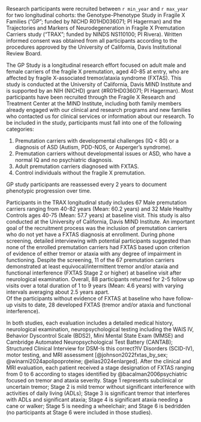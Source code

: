 Research participants were recruited between `r min_year` and `r max_year`
for two longitudinal cohorts:
the Genotype-Phenotype Study in Fragile X Families
("GP"; funded by NICHD R01HD036071; PI Hagerman) and
the Trajectories and Markers of Neurodegeneration
in Fragile X Premutation Carriers study
("TRAX"; funded by NINDS NS110100; PI Rivera).
Written informed consent was obtained from all participants 
according to the procedures approved by the 
University of California, Davis Institutional Review Board.

The GP Study is a longitudinal research effort 
focused on adult male and female carriers of the fragile X premutation, 
aged 40-85 at entry, 
who are affected by fragile X-associated tremor/ataxia syndrome (FXTAS). 
This study is conducted at the University of California, Davis MIND Institute 
and is supported by an NIH (NICHD) grant (#R01HD036071; PI Hagerman). 
Most participants have been recruited 
through the Fragile X Research and Treatment Center at the MIND Institute, 
including 
both family members already engaged with our clinical and research programs 
and new families who contacted us for 
clinical services 
or information about our research.
To be included in the study, 
participants must fall into one of the following categories:

1.	Premutation carriers with developmental challenges (IQ < 80) 
or a diagnosis of ASD (Autism, PDD-NOS, or Asperger’s syndrome).
2.	Premutation carriers without developmental issues or ASD, 
who have a normal IQ and no psychiatric diagnosis.
3.	Adult premutation carriers diagnosed with FXTAS.
4.	Control individuals without the fragile X premutation.

GP study participants are reassessed every 2 years
to document phenotypic progression over time.

Participants in the TRAX longitudinal study includes 
67 Male premutation carriers ranging from 40-82 years (Mean: 60.2 years) 
and 32 Male Healthy Controls ages 40-75 (Mean: 57.7 years) at baseline visit. 
This study is also conducted at the 
University of California, Davis MIND Institute. 
An important goal of the recruitment process was 
the inclusion of premutation carriers 
who do not yet have a FXTAS diagnosis at enrollment. 
During phone screening, detailed interviewing with potential participants 
suggested than none of the enrolled premutation carriers had FXTAS 
based upon criterion of evidence of either tremor or ataxia 
with any degree of impairment in functioning. 
Despite the screening, 
11 of the 67 premutation carriers demonstrated 
at least equivocal/intermittent tremor and/or ataxia and 
functional interference (FXTAS Stage 2 or higher) at baseline visit
after neurological examination. 
Overall, 88 participants returned for 2-5 follow up visits 
over a total duration of 1 to 9 years (Mean: 4.6 years) 
with varying intervals averaging about 2.5 years apart.  
Of the participants without evidence of FXTAS at baseline 
who have follow-up visits to date, 
28 developed FXTAS 
(tremor and/or ataxia and functional interference).

In both studies, 
each evaluation includes 
a detailed medical history, 
neurological examination, 
neuropsychological testing including the 
WAIS IV, 
Behavior Dyscontrol Scale (BDS2), 
Mini Mental State Exam (MMSE) and 
Cambridge Automated Neuropsychological Test Battery (CANTAB); 
Structured Clinical Interview for 
DSM-[Is this correct?]{.comment-start author="Ezra Morrison"}IV[]{.comment-end} 
Disorders 
(SCID-IV), 
motor testing, 
and MRI assessment 
[@johnson2022fxtas_by_sex; 
@winarni2024apolipoproteine; 
@elias2024enlarged].
After the clinical and MRI evaluation,
each patient received a stage designation of FXTAS ranging from 0 to 6 
according to stages identified by @bacalman2006psychiatric  
focused on tremor and ataxia severity. 
Stage 1 represents subclinical or uncertain tremor; 
Stage 2 is mild tremor without significant interference with 
activities of daily living (ADLs); 
Stage 3 is significant tremor that interferes with ADLs and significant ataxia; 
Stage 4 is significant ataxia needing a cane or walker;
Stage 5 is needing a wheelchair;
and Stage 6 is bedridden
(no participants at Stage 6 were included in those studies).
